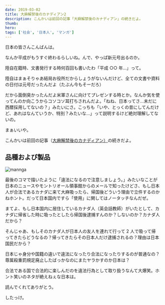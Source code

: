 ```yaml
---
date: 2019-03-02
title: 大麻解禁後のカナディアン2
description: こんかいは前回の記事「大麻解禁後のカナディアン」の続きだよ。
thumb:
hero:
tags: ['社会', '日本人', 'マンガ']
---
```


日本の皆さんこんばんは。

なんか平成がもうすぐ終わるらしいね。んで、やっぱ新元号出るのか。

陸自在籍時、文書発行する時何百回も書いたわ「平成 ○○ 年…」って。

陸自はまぁそりゃあ結局お役所だからしょうがないんだけど、全ての文書や資料の日付は元号だったんだよ（たぶん今もそーだろ）

だから面倒臭かったんだよ米軍さんに向けてプレゼンする時とか。なんか気を使ってんのか向こうからコソコソ耳打ちされんだよ。「ねね、日本ってさ…未だに西暦採用してないの？」みたいにさ。こっちも「いや、とっくの昔にしてんだけど、あれはなんていうか、特別？みたいな…」って説明するけど絶対理解してないの。

まぁいいや。

こんかいは前回の記事（[大麻解禁後のカナディアン）](/cannabis '前回の記事')の続きだよ。

## 品種および製品

![mannga](https://res.cloudinary.com/de9x7yfyb/image/upload/f_auto,q_auto,r_6,w_680/v1637734510/qc3/posts/cannabis-japan-news/manga-cannabis_ambmpf.jpg)

最後のコマで描いたように「違法になるので注意しましょう。」みたいなことが日本のニュースやモントリオール領事館からのメールで知ったけどさ、もし日本人が合法であるカナダに来て大麻吸ったら、帰国後どういう理由で立件するのかねホント。だって日本国内ですら「使用」に関してはノータッチなんだぜ。

まてよ、もし日本国内に居住しているカナダ人（英会話教師）がいたとして、カナダに帰省した時に吸ったとしたら帰国後逮捕すんのか？しないのか？カナダ人だから？

そんじゃあ、もしそのカナダ人が日本人の友人を連れて行って 2 人で吸って帰ってきたらどうなるの？帰ってきたらその日本人だけ逮捕されるの？理由は日本国民だから？

日本じゃ身分や国籍の違いで違法になったり合法になったりするのが普通なの？尊属殺重罰規定廃止したばっかなのにまたヤラかすのか日本は？

合法である国で合法的に楽しんだのを違法行為として取り扱うなんて大爆笑。ホント笑いのネタが絶えねぇな日本は。

読んでくれてありがとう。

したっけ。
